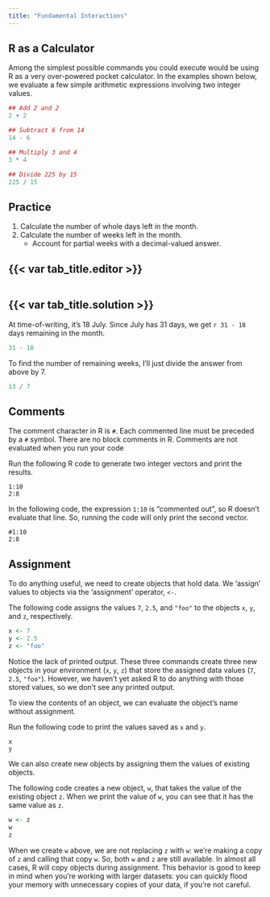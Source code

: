 ---
title: "Fundamental Interactions"
---

## R as a Calculator

Among the simplest possible commands you could execute would be using R as a very over-powered pocket calculator. In the
examples shown below, we evaluate a few simple arithmetic expressions involving two integer values.
 
```{r}
## Add 2 and 2
2 + 2

## Subtract 6 from 14
14 - 6

## Multiply 3 and 4
3 * 4

## Divide 225 by 15
225 / 15
```

::: practice

## Practice

1. Calculate the number of whole days left in the month.
1. Calculate the number of weeks left in the month.
   - Account for partial weeks with a decimal-valued answer.

:::: {.panel-tabset}
## {{< var tab_title.editor >}}

```{webr-r}
```

## {{< var tab_title.solution >}}

At time-of-writing, it's 18 July. Since July has 31 days, we get `r 31 - 18` days remaining in the month.

```{r}
31 - 18
```

To find the number of remaining weeks, I'll just divide the answer from above by 7.

```{r}
13 / 7
```
::::

:::

## Comments

The comment character in R is `#`. Each commented line must be preceded by a `#` symbol. There are no block comments in
R. Comments are not evaluated when you run your code

Run the following R code to generate two integer vectors and print the results.

```{webr-r}
1:10
2:8
```

In the following code, the expression `1:10` is "commented out", so R doesn't evaluate that line. So, running the code
will only print the second vector.

```{webr-r}
#1:10
2:8
```

## Assignment

To do anything useful, we need to create objects that hold data. We 'assign' values to objects via the 'assignment'
operator, `<-`.

The following code assigns the values `7`, `2.5`, and `"foo"` to the objects `x`, `y`, and `z`, respectively.

```{r}
x <- 7
y <- 2.5
z <- "foo"
```

Notice the lack of printed output. These three commands create three new objects in your environment (`x`, `y`, `z`)
that store the assigned data values (`7`, `2.5`, `"foo"`). However, we haven't yet asked R to do anything with those
stored values, so we don't see any printed output.

To view the contents of an object, we can evaluate the object's name without assignment.

Run the following code to print the values saved as `x` and `y`.

```{webr-r}
x
y
```

We can also create new objects by assigning them the values of existing objects.

The following code creates a new object, `w`, that takes the value of the existing object `z`. When we print the value
of `w`, you can see that it has the same value as `z`.

```{r}
w <- z
w
z
```

When we create `w` above, we are not replacing `z` with `w`: we're making a copy of `z` and calling that copy `w`. So, 
both `w` and `z` are still available. In almost all cases, R will copy objects during assignment. This behavior is good
to keep in mind when you're working with larger datasets: you can quickly flood your memory with unnecessary copies of 
your data, if you're not careful.
